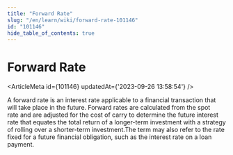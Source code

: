 ```yaml
---
title: "Forward Rate"
slug: "/en/learn/wiki/forward-rate-101146"
id: "101146"
hide_table_of_contents: true
---
```



# Forward Rate

<ArticleMeta id={101146} updatedAt={'2023-09-26 13:58:54'} />
<div className='border-solid border-b border-t-0 my-4 border-[var(--ifm-color-gray-300)]' />

A forward rate is an interest rate applicable to a financial transaction that will take place in the future. Forward rates are calculated from the spot rate and are adjusted for the cost of carry to determine the future interest rate that equates the total return of a longer-term investment with a strategy of rolling over a shorter-term investment.The term may also refer to the rate fixed for a future financial obligation, such as the interest rate on a loan payment.
